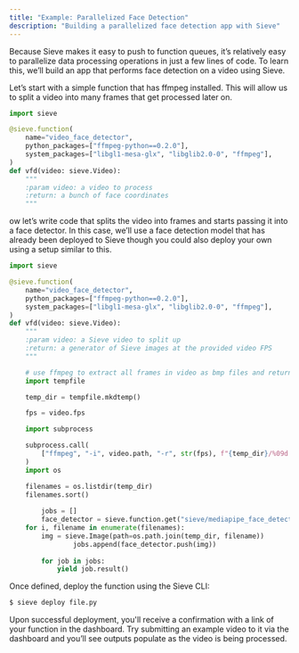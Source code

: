 ```yaml
---
title: "Example: Parallelized Face Detection"
description: "Building a parallelized face detection app with Sieve"
---
```


Because Sieve makes it easy to push to function queues, it’s relatively easy to parallelize data processing operations in just a few lines of code. To learn this, we’ll build an app that performs face detection on a video using Sieve.

Let’s start with a simple function that has ffmpeg installed. This will allow us to split a video into many frames that get processed later on.

```python
import sieve

@sieve.function(
    name="video_face_detector",
    python_packages=["ffmpeg-python==0.2.0"],
    system_packages=["libgl1-mesa-glx", "libglib2.0-0", "ffmpeg"],
)
def vfd(video: sieve.Video):
    """
    :param video: a video to process
    :return: a bunch of face coordinates
    """
```

 ow let’s write code that splits the video into frames and starts passing it into a face detector. In this case, we’ll use a face detection model that has already been deployed to Sieve though you could also deploy your own using a setup similar to this.

```python
import sieve

@sieve.function(
    name="video_face_detector",
    python_packages=["ffmpeg-python==0.2.0"],
    system_packages=["libgl1-mesa-glx", "libglib2.0-0", "ffmpeg"],
)
def vfd(video: sieve.Video):
    """
    :param video: a Sieve video to split up
    :return: a generator of Sieve images at the provided video FPS
    """

    # use ffmpeg to extract all frames in video as bmp files and return the path to the folder
    import tempfile

    temp_dir = tempfile.mkdtemp()

    fps = video.fps

    import subprocess

    subprocess.call(
        ["ffmpeg", "-i", video.path, "-r", str(fps), f"{temp_dir}/%09d.jpg"]
    )
    import os

    filenames = os.listdir(temp_dir)
    filenames.sort()
		
		jobs = []
		face_detector = sieve.function.get("sieve/mediapipe_face_detector")
    for i, filename in enumerate(filenames):
        img = sieve.Image(path=os.path.join(temp_dir, filename))
				jobs.append(face_detector.push(img))
		
		for job in jobs:
			yield job.result()
```

Once defined, deploy the function using the Sieve CLI:

```bash
$ sieve deploy file.py
```

Upon successful deployment, you'll receive a confirmation with a link of your function in the dashboard. Try submitting an example video to it via the dashboard and you’ll see outputs populate as the video is being processed.
